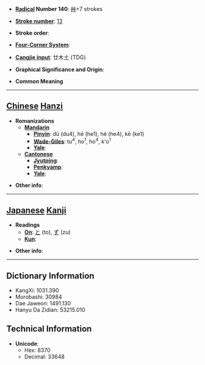 * '''[[Wiktionary:Chinese radical index| Radical]] Number 140''': [[Wiktionary:Chinese radical index 艸|艸]]+7 strokes

* '''[[Wiktionary:Chinese total strokes index|Stroke number]]''': [[Wiktionary:Chinese total strokes index 13|13]]

* '''Stroke order''': 

* '''[[Wiktionary:Chinese four corner index|Four-Corner System]]''': 

* '''[[Wiktionary:Chinese Cangjie index|Cangjie input]]''': 廿木土 (TDG)

* '''Graphical Significance and Origin''': 

* '''Common Meaning'''

----

== [[Chinese]] [[Hanzi]] ==

* '''Romanizations'''
** '''[[Mandarin]]'''
*** '''[[Pinyin]]''': dù (du4), hē (he1), hè (he4), kē (ke1)
*** '''[[Wade-Giles]]''': tu<sup>4</sup>, ho<sup>1</sup>, ho<sup>4</sup>, k'o<sup>1</sup>
*** '''[[Yale]]''': 
** '''[[Cantonese]]'''
*** '''[[Jyutping]]''':
*** '''[[Penkyamp]]''': 
*** '''[[Yale]]''': 

* '''Other info''': 

----

== [[Japanese]] [[Kanji]] ==

* '''Readings'''
** '''[[On]]''': [[と]] (to), [[ず]] (zu)
** '''[[Kun]]''': 

* '''Other info''':  

----

== Dictionary Information ==

* KangXi: 1031.390
* Morobashi: 30984
* Dae Jaweon: 1491.130
* Hanyu Da Zidian: 53215.010

== Technical Information ==

* '''Unicode''':
** Hex: 8370
** Decimal: 33648